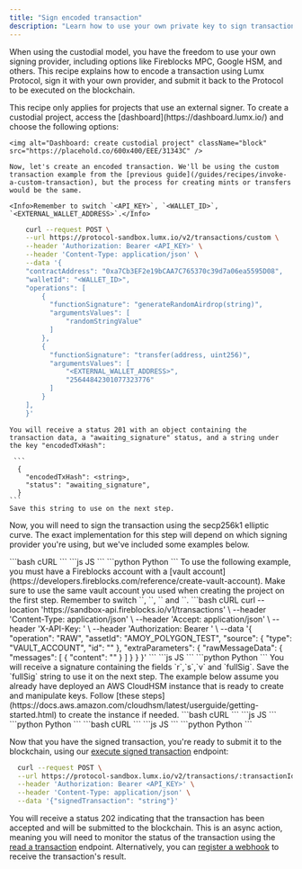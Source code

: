 ```yaml
---
title: "Sign encoded transaction"
description: "Learn how to use your own private key to sign transactions"
---
```


When using the custodial model, you have the freedom to use your own signing provider, including options like Fireblocks MPC, Google HSM, and others. This recipe explains how to encode a transaction using Lumx Protocol, sign it with your own provider, and submit it back to the Protocol to be executed on the blockchain.

<Warning>
  This recipe only applies for projects that use an external signer.
</Warning>

<Steps>
  <Step title="Create a custodial project">
    To create a custodial project, access the [dashboard](https://dashboard.lumx.io/) and choose the following options: 

    <img alt="Dashboard: create custodial project" className="block" src="https://placehold.co/600x400/EEE/31343C" />
    
  </Step>
  <Step title="Encode a transaction">

    Now, let's create an encoded transaction. We'll be using the custom transaction example from the [previous guide](/guides/recipes/invoke-a-custom-transaction), but the process for creating mints or transfers would be the same.

    <Info>Remember to switch `<API_KEY>`, `<WALLET_ID>`, `<EXTERNAL_WALLET_ADDRESS>`.</Info>

<CodeGroup>

```bash cURL
    curl --request POST \
    --url https://protocol-sandbox.lumx.io/v2/transactions/custom \
    --header 'Authorization: Bearer <API_KEY>' \
    --header 'Content-Type: application/json' \
    --data '{
    "contractAddress": "0xa7Cb3EF2e19bCAA7C765370c39d7a06ea5595D08",
    "walletId": "<WALLET_ID>",
    "operations": [
        {
          "functionSignature": "generateRandomAirdrop(string)",
          "argumentsValues": [
              "randomStringValue"
          ]
        },
        {
          "functionSignature": "transfer(address, uint256)",
          "argumentsValues": [
              "<EXTERNAL_WALLET_ADDRESS>",
              "25644842301077323776"
          ]
        }
    ],
    }'
```

</CodeGroup>

    You will receive a status 201 with an object containing the transaction data, a "awaiting_signature" status, and a string under the key "encodedTxHash":
    
     ```
      {
        "encodedTxHash": <string>,
        "status": "awaiting_signature",
      }
    ```
    Save this string to use on the next step.

  </Step>
  <Step title="Sign the transaction">

  Now, you will need to sign the transaction using the secp256k1 elliptic curve. The exact implementation for this step will depend on which signing provider you're using, but we've included some examples below.

  <Tabs>
  <Tab title="Google Cloud HSM">
    <CodeGroup>
      ```bash cURL
      ```
      ```js JS
      ```
      ```python Python
      ```
    </CodeGroup>
  </Tab>
  <Tab title="Fireblocks">
    To use the following example, you must have a Fireblocks account with a [vault account](https://developers.fireblocks.com/reference/create-vault-account). Make sure to use the same vault account you used when creating the project on the first step.
    <Info>Remember to switch `<FIREBLOCKS_API_KEY>`, `<FIREBLOCKS_JWT_KEY>`, `<VAULT_ACCOUNT_ID>` and `<encodedTxHash>`.</Info>
    <CodeGroup>
      ```bash cURL
        curl --location 'https://sandbox-api.fireblocks.io/v1/transactions' \
        --header 'Content-Type: application/json' \
        --header 'Accept: application/json' \
        --header 'X-API-Key: <FIREBLOCKS_API_KEY>' \
        --header 'Authorization: Bearer <FIREBLOCKS_JWT_KEY>' \ 
        --data '{
          "operation": "RAW",
          "assetId": "AMOY_POLYGON_TEST",
          "source": {
            "type": "VAULT_ACCOUNT",
            "id": "<VAULT_ACCOUNT_ID>"
          },
          "extraParameters": {
            "rawMessageData": {
              "messages": [
                {
                  "content": "<encodedTxHash>"
                }
              ]
            }
          }
        }'
      ```
      ```js JS
      ```
      ```python Python
      ```
    </CodeGroup>
    You will receive a signature containing the fields `r`,`s`,`v` and `fullSig`. Save the `fullSig` string to use it on the next step.
  </Tab>
  <Tab title="AWS CloudHSM">
    The example below assume you already have deployed an AWS CloudHSM instance that is ready to create and manipulate keys. Follow [these steps](https://docs.aws.amazon.com/cloudhsm/latest/userguide/getting-started.html) to create the instance if needed. 
    <CodeGroup>
      ```bash cURL
      ```
      ```js JS
      ```
      ```python Python
      ```
    </CodeGroup>
  </Tab>
  <Tab title="BitGo">
    <CodeGroup>
      ```bash cURL
      ```
      ```js JS
      ```
      ```python Python
      ```
    </CodeGroup>
  </Tab>
</Tabs>

  </Step>
  <Step title="Execute the signed transaction">

  Now that you have the signed transaction, you're ready to submit it to the blockchain, using our [execute signed transaction](/api-reference/transactions/execute-signed-transaction) endpoint:

  ```bash cURL
    curl --request POST \
    --url https://protocol-sandbox.lumx.io/v2/transactions/:transactionId/execute \
    --header 'Authorization: Bearer <API_KEY>' \
    --header 'Content-Type: application/json' \
    --data '{"signedTransaction": "string"}'
```

  You will receive a status 202 indicating that the transaction has been accepted and will be submitted to the blockchain. This is an async action, meaning you will need to monitor the status of the transaction using the [read a transaction](/api-reference/transactions/read-a-transaction) endpoint. Alternatively, you can [register a webhook](/guides/recipes/register-a-webhook) to receive the transaction's result.

  </Step>
</Steps>

<Snippet file="troubleshooting.mdx" />
